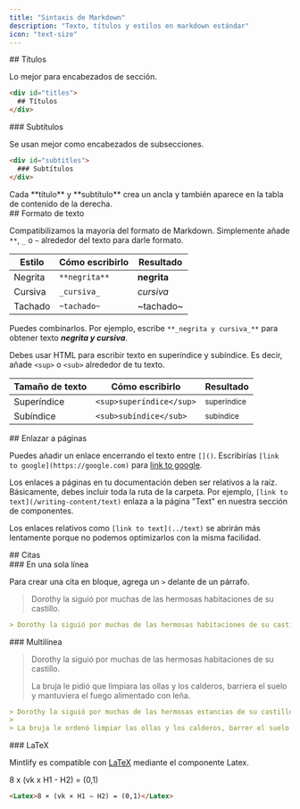 ```yaml
---
title: "Sintaxis de Markdown"
description: "Texto, títulos y estilos en markdown estándar"
icon: "text-size"
---
```


<div id="titles">
  ## Títulos
</div>

Lo mejor para encabezados de sección.

```md
<div id="titles">
  ## Títulos
</div>

```


<div id="subtitles">
  ### Subtítulos
</div>

Se usan mejor como encabezados de subsecciones.

```md
<div id="subtitles">
  ### Subtítulos
</div>

```

<Tip>
  Cada **título** y **subtítulo** crea un ancla y también aparece en la tabla de contenido de la derecha.
</Tip>


<div id="text-formatting">
  ## Formato de texto
</div>

Compatibilizamos la mayoría del formato de Markdown. Simplemente añade `**`, `_` o `~` alrededor del texto para darle formato.

| Estilo        | Cómo escribirlo     | Resultado        |
| ------------- | ------------------- | ---------------- |
| Negrita       | `**negrita**`       | **negrita**      |
| Cursiva       | `_cursiva_`         | _cursiva_        |
| Tachado       | `~tachado~`         | ~tachado~        |

Puedes combinarlos. Por ejemplo, escribe `**_negrita y cursiva_**` para obtener texto **_negrita y cursiva_**.

Debes usar HTML para escribir texto en superíndice y subíndice. Es decir, añade `<sup>` o `<sub>` alrededor de tu texto.

| Tamaño de texto | Cómo escribirlo             | Resultado               |
| --------------- | --------------------------- | ----------------------- |
| Superíndice     | `<sup>superíndice</sup>`    | <sup>superíndice</sup>  |
| Subíndice       | `<sub>subíndice</sub>`      | <sub>subíndice</sub>    |

<div id="linking-to-pages">
  ## Enlazar a páginas
</div>

Puedes añadir un enlace encerrando el texto entre `[]()`. Escribirías `[link to google](https://google.com)` para [link to google](https://google.com).

Los enlaces a páginas en tu documentación deben ser relativos a la raíz. Básicamente, debes incluir toda la ruta de la carpeta. Por ejemplo, `[link to text](/writing-content/text)` enlaza a la página "Text" en nuestra sección de componentes.

Los enlaces relativos como `[link to text](../text)` se abrirán más lentamente porque no podemos optimizarlos con la misma facilidad.

<div id="blockquotes">
  ## Citas
</div>

<div id="singleline">
  ### En una sola línea
</div>

Para crear una cita en bloque, agrega un `>` delante de un párrafo.

> Dorothy la siguió por muchas de las hermosas habitaciones de su castillo.

```md
> Dorothy la siguió por muchas de las hermosas habitaciones de su castillo.
```


<div id="multiline">
  ### Multilínea
</div>

> Dorothy la siguió por muchas de las hermosas habitaciones de su castillo.
>
> La bruja le pidió que limpiara las ollas y los calderos, barriera el suelo y mantuviera el fuego alimentado con leña.

```md
> Dorothy la siguió por muchas de las hermosas estancias de su castillo.
>
> La bruja le ordenó limpiar las ollas y los calderos, barrer el suelo y mantener el fuego bien alimentado con leña.
```


<div id="latex">
  ### LaTeX
</div>

Mintlify es compatible con [LaTeX](https://www.latex-project.org) mediante el componente Latex.

<Latex>8 x (vk x H1 - H2) = (0,1)</Latex>

```md
<Latex>8 × (vk × H1 − H2) = (0,1)</Latex>
```
